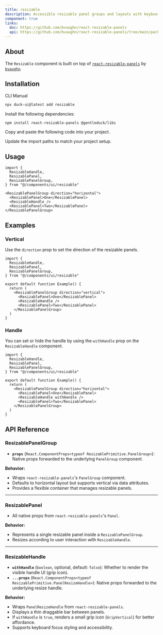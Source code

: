 ```yaml
---
title: resizable
description: Accessible resizable panel groups and layouts with keyboard support.
component: true
links:
  doc: https://github.com/bvaughn/react-resizable-panels
  api: https://github.com/bvaughn/react-resizable-panels/tree/main/packages/react-resizable-panels
---
```


<ComponentPreview
  name="resizable-1"
  description="A group of resizable horizontal and vertical panels."
/>

## About

The `Resizable` component is built on top of
[`react-resizable-panels`](https://github.com/bvaughn/react-resizable-panels) by [`bvaughn`](https://github.com/bvaughn).

## Installation

<Tabs defaultValue="cli">

<TabsList>
  <TabsTrigger value="cli">CLI</TabsTrigger>
  <TabsTrigger value="manual">Manual</TabsTrigger>
</TabsList>
<TabsContent value="cli">

```bash
npx duck-ui@latest add resizable
```

</TabsContent>

<TabsContent value="manual">

<Steps>

<Step>Install the following dependencies:</Step>

```bash
npm install react-resizable-panels @gentleduck/libs
```

<Step>Copy and paste the following code into your project.</Step>

<ComponentSource name="resizable" title="components/ui/resizable.tsx" />

<Step>Update the import paths to match your project setup.</Step>

</Steps>

</TabsContent>

</Tabs>

## Usage

```tsx showLineNumbers
import {
  ResizableHandle,
  ResizablePanel,
  ResizablePanelGroup,
} from "@/components/ui/resizable"
```

```tsx showLineNumbers
<ResizablePanelGroup direction="horizontal">
  <ResizablePanel>One</ResizablePanel>
  <ResizableHandle />
  <ResizablePanel>Two</ResizablePanel>
</ResizablePanelGroup>
```

## Examples

### Vertical

Use the `direction` prop to set the direction of the resizable panels.

<ComponentPreview
  name="resizable-2"
  description="A group of resizable vertical panels."
/>

```tsx showLineNumbers {9}
import {
  ResizableHandle,
  ResizablePanel,
  ResizablePanelGroup,
} from "@/components/ui/resizable"

export default function Example() {
  return (
    <ResizablePanelGroup direction="vertical">
      <ResizablePanel>One</ResizablePanel>
      <ResizableHandle />
      <ResizablePanel>Two</ResizablePanel>
    </ResizablePanelGroup>
  )
}
```

### Handle

You can set or hide the handle by using the `withHandle` prop on the `ResizableHandle` component.

<ComponentPreview
  name="resizable-3"
  description="A group of resizable panels with a handle."
/>

```tsx showLineNumbers {11}
import {
  ResizableHandle,
  ResizablePanel,
  ResizablePanelGroup,
} from "@/components/ui/resizable"

export default function Example() {
  return (
    <ResizablePanelGroup direction="horizontal">
      <ResizablePanel>One</ResizablePanel>
      <ResizableHandle withHandle />
      <ResizablePanel>Two</ResizablePanel>
    </ResizablePanelGroup>
  )
}
```

## API Reference

### **ResizablePanelGroup**

* **`props`** (`React.ComponentProps<typeof ResizablePrimitive.PanelGroup>`): Native props forwarded to the underlying `PanelGroup` component.

**Behavior:**

* Wraps `react-resizable-panels`'s `PanelGroup` component.
* Defaults to horizontal layout but supports vertical via data attributes.
* Provides a flexible container that manages resizable panels.

---

### **ResizablePanel**

* All native props from `react-resizable-panels`'s `Panel`.

**Behavior:**

* Represents a single resizable panel inside a `ResizablePanelGroup`.
* Resizes according to user interaction with `ResizableHandle`.

---

### **ResizableHandle**

* **`withHandle`** (`boolean`, optional, default: `false`): Whether to render the visible handle UI (grip icon).
* **`...props`** (`React.ComponentProps<typeof ResizablePrimitive.PanelResizeHandle>`): Native props forwarded to the underlying resize handle.

**Behavior:**

* Wraps `PanelResizeHandle` from `react-resizable-panels`.
* Displays a thin draggable bar between panels.
* If `withHandle` is `true`, renders a small grip icon (`GripVertical`) for better affordance.
* Supports keyboard focus styling and accessibility.
